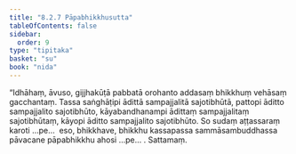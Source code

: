 ```yaml
---
title: "8.2.7 Pāpabhikkhusutta"
tableOfContents: false
sidebar:
  order: 9
type: "tipitaka"
basket: "su"
book: "nida"
---
```



<DynamicBreadcrumb />

<Division number="218" book="nida">

<Paragraph number="1196" book="nida">
“Idhāhaṃ, āvuso, gijjhakūṭā pabbatā orohanto addasaṃ bhikkhuṃ vehāsaṃ gacchantaṃ. Tassa saṅghāṭipi ādittā sampajjalitā sajotibhūtā, pattopi āditto sampajjalito sajotibhūto, kāyabandhanampi ādittaṃ sampajjalitaṃ sajotibhūtaṃ, kāyopi āditto sampajjalito sajotibhūto. So sudaṃ aṭṭassaraṃ karoti …pe…  eso, bhikkhave, bhikkhu kassapassa sammāsambuddhassa pāvacane pāpabhikkhu ahosi …pe… .

</Paragraph>
</Division>

<Paragraph number="1197" type="center" book="nida">
Sattamaṃ.
</Paragraph>